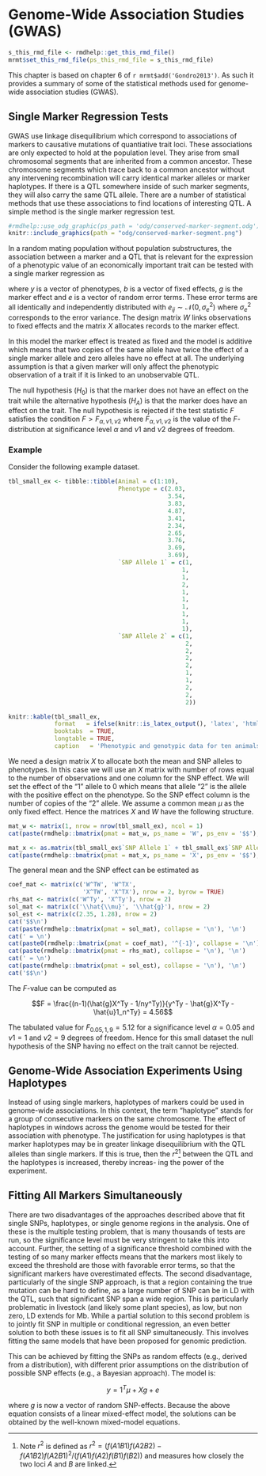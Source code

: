 # Genome-Wide Association Studies (GWAS) {#gwas}
```r
s_this_rmd_file <- rmdhelp::get_this_rmd_file()
mrmt$set_this_rmd_file(ps_this_rmd_file = s_this_rmd_file)
```

This chapter is based on chapter 6 of `r mrmt$add('Gondro2013')`. As such it provides a summary of some of the statistical methods used for genome-wide association studies (GWAS). 


## Single Marker Regression Tests
GWAS use linkage disequilibrium which correspond to associations of markers to causative mutations of quantiative trait loci. These associations are only expected to hold at the population level. They arise from small chromosomal segments that are inherited from a common ancestor. These chromosome segments which trace back to a common ancestor without any intervening recombination will carry identical marker alleles or marker haplotypes. If there is a QTL somewhere inside of such marker segments, they will also carry the same QTL allele. There are a number of statistical methods that use these associations to find locations of interesting QTL. A simple method is the single marker regression test. 

```r
#rmdhelp::use_odg_graphic(ps_path = 'odg/conserved-marker-segment.odg')
knitr::include_graphics(path = "odg/conserved-marker-segment.png")
```
 
In a random mating population without population substructures, the association between a marker and a QTL that is relevant for the expression of a phenotypic value of an economically important trait can be tested with a single marker regression as

\begin{equation}
y = Wb + Xg + e
\end{equation}

where $y$ is a vector of phenotypes, $b$ is a vector of fixed effects, $g$ is the marker effect and $e$ is a vector of random error terms. These error terms are all identically and independently distributed with $e_{ij} \sim \mathcal{N}(0, \sigma_e^2)$ where $\sigma_e^2$ corresponds to the error variance. The design matrix $W$ links observations to fixed effects and the matrix $X$ allocates records to the marker effect.

In this model the marker effect is treated as fixed and the model is additive which means that two copies of the same allele have twice the effect of a single marker allele and zero alleles have no effect at all. The underlying assumption is that a given marker will only affect the phenotypic observation of a trait if it is linked to an unobservable QTL. 

The null hypothesis ($H_0$) is that the marker does not have an effect on the trait while the alternative hypothesis ($H_A$) is that the marker does have an effect on the trait. The null hypothesis is rejected if the test statistic $F$ satisfies the condition $F > F_{\alpha, \nu1,\nu2}$ where $F_{\alpha, \nu1,\nu2}$ is the value of the $F$-distribution at significance level $\alpha$ and $\nu1$ and $\nu2$ degrees of freedom.

### Example
Consider the following example dataset.

```r
tbl_small_ex <- tibble::tibble(Animal = c(1:10),
                               Phenotype = c(2.03, 
                                             3.54,
                                             3.83,
                                             4.87,
                                             3.41,
                                             2.34,
                                             2.65,
                                             3.76,
                                             3.69,
                                             3.69),
                               `SNP Allele 1` = c(1,
                                                 1,
                                                 1,
                                                 2,
                                                 1,
                                                 1,
                                                 1,
                                                 1,
                                                 1,
                                                 1),
                               `SNP Allele 2` = c(1,
                                                  2,
                                                  2,
                                                  2,
                                                  2,
                                                  1,
                                                  1,
                                                  2,
                                                  2,
                                                  2))

knitr::kable(tbl_small_ex,
             format   = ifelse(knitr::is_latex_output(), 'latex', 'html'),
             booktabs  = TRUE,
             longtable = TRUE,
             caption   = 'Phenotypic and genotypic data for ten animals and one marker locus')
```

We need a design matrix $X$ to allocate both the mean and SNP alleles to phenotypes. In this case we will use an $X$ matrix with number of rows equal to the number of observations and one column for the SNP effect. We will set the effect of the "1" allele to $0$ which means that allele "2" is the allele with the positive effect on the phenotype. So the SNP effect column is the number of copies of the "2" allele. We assume a common mean $\mu$ as the only fixed effect. Hence the matrices $X$ and $W$ have the following structure.

```r
mat_w <- matrix(1, nrow = nrow(tbl_small_ex), ncol = 1)
cat(paste(rmdhelp::bmatrix(pmat = mat_w, ps_name = 'W', ps_env = '$$'), collapse = '\n'), '\n')
```

```r
mat_x <- as.matrix(tbl_small_ex$`SNP Allele 1` + tbl_small_ex$`SNP Allele 2` - 2, nrow = nrow(tbl_small_ex), ncol = 1)
cat(paste(rmdhelp::bmatrix(pmat = mat_x, ps_name = 'X', ps_env = '$$'), collapse = '\n'), '\n')
```

The general mean and the SNP effect can be estimated as 

```r
coef_mat <- matrix(c('W^TW', 'W^TX',
                     'X^TW', 'X^TX'), nrow = 2, byrow = TRUE)
rhs_mat <- matrix(c('W^Ty', 'X^Ty'), nrow = 2)
sol_mat <- matrix(c('\\hat{\\mu}', '\\hat{g}'), nrow = 2)
sol_est <- matrix(c(2.35, 1.28), nrow = 2)
cat('$$\n')
cat(paste(rmdhelp::bmatrix(pmat = sol_mat), collapse = '\n'), '\n')
cat(' = \n')
cat(paste0(rmdhelp::bmatrix(pmat = coef_mat), '^{-1}', collapse = '\n'), '\n')
cat(paste(rmdhelp::bmatrix(pmat = rhs_mat), collapse = '\n'), '\n')
cat(' = \n')
cat(paste(rmdhelp::bmatrix(pmat = sol_est), collapse = '\n'), '\n')
cat('$$\n')
```

The $F$-value can be computed as 

$$F = \frac{(n-1)(\hat{g}X^Ty - 1/ny^Ty)}{y^Ty - \hat{g}X^Ty - \hat{u}1_n^Ty} = 4.56$$

The tabulated value for $F_{0.05, 1, 9} = 5.12$ for a significance level $\alpha = 0.05$ and $\nu1 = 1$ and $\nu2=9$ degrees of freedom. Hence for this small dataset the null hypothesis of the SNP having no effect on the trait cannot be rejected.


## Genome-Wide Association Experiments Using Haplotypes
Instead of using single markers, haplotypes of markers could be used in genome-wide associations. In this context, the term "haplotype" stands for a group of consecutive markers on the same chromosome. The effect of haplotypes in windows across the genome would be tested for their association with phenotype. The justification for using haplotypes is that marker haplotypes may be in greater linkage disequilibrium with the QTL alleles than single markers. If this is true, then the $r^2$^[Note $r^2$ is defined as $r^2 = (f(A1B1)f(A2B2) - f(A1B2)f(A2B1)^2 / (f(A1)f(A2)f(B1)f(B2))$ and measures how closely the two loci $A$ and $B$ are linked.] between the QTL and the haplotypes is increased, thereby increas- ing the power of the experiment. 


## Fitting All Markers Simultaneously
There are two disadvantages of the approaches described above that fit single SNPs, haplotypes, or single genome regions in the analysis. One of these is the multiple testing problem, that is many thousands of tests are run, so the significance level must be very stringent to take this into account. Further, the setting of a significance threshold combined with the testing of so many marker effects means that the markers most likely to exceed the threshold are those with favorable error terms, so that the significant markers have overestimated effects. The second disadvantage, particularly of the single SNP approach, is that a region containing the true mutation can be hard to define, as a large number of SNP can be in LD with the QTL, such that significant SNP span a wide region. This is particularly problematic in livestock (and likely some plant species), as low, but non zero, LD extends for Mb. While a partial solution to this second problem is to jointly fit SNP in multiple or conditional regression, an even better solution to both these issues is to fit all SNP simultaneously. This involves fitting the same models that have been proposed for genomic prediction.

This can be achieved by fitting the SNPs as random effects (e.g., derived from a distribution), with different prior assumptions on the distribution of possible SNP effects (e.g., a Bayesian approach). The model is:

$$y = 1^T \mu + Xg + e$$

where $g$ is now a vector of random SNP-effects. Because the above equation consists of a linear mixed-effect model, the solutions can be obtained by the well-known mixed-model equations.


